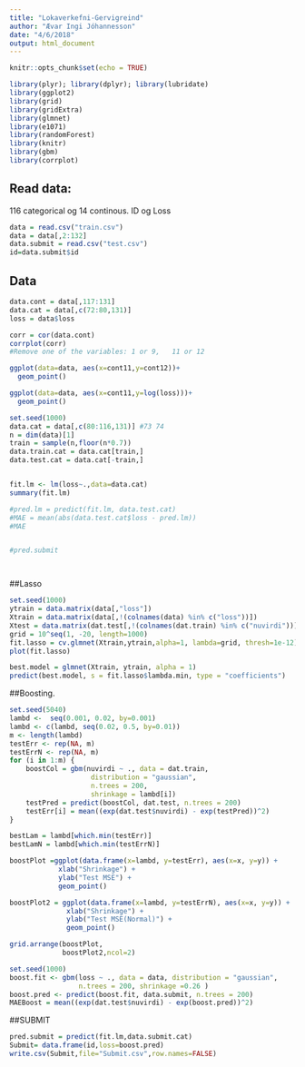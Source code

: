 ```yaml
---
title: "Lokaverkefni-Gervigreind"
author: "Ævar Ingi Jóhannesson"
date: "4/6/2018"
output: html_document
---
```


```r
knitr::opts_chunk$set(echo = TRUE)
```


```r
library(plyr); library(dplyr); library(lubridate)
library(ggplot2)
library(grid)
library(gridExtra)
library(glmnet)
library(e1071)
library(randomForest)
library(knitr)
library(gbm)
library(corrplot)
```

## Read data:

116 categorical og 14 continous. ID og Loss 

```r
data = read.csv("train.csv")
data = data[,2:132]
data.submit = read.csv("test.csv")
id=data.submit$id
```


## Data

```r
data.cont = data[,117:131]
data.cat = data[,c(72:80,131)]
loss = data$loss
```

```r
corr = cor(data.cont)
corrplot(corr)
#Remove one of the variables: 1 or 9,   11 or 12

```

```r
ggplot(data=data, aes(x=cont11,y=cont12))+
  geom_point()

ggplot(data=data, aes(x=cont11,y=log(loss)))+
  geom_point()
```


```r
set.seed(1000)
data.cat = data[,c(80:116,131)] #73 74
n = dim(data)[1]
train = sample(n,floor(n*0.7))
data.train.cat = data.cat[train,]
data.test.cat = data.cat[-train,]


fit.lm <- lm(loss~.,data=data.cat)
summary(fit.lm)

#pred.lm = predict(fit.lm, data.test.cat)
#MAE = mean(abs(data.test.cat$loss - pred.lm))
#MAE


#pred.submit




```


##Lasso

```r
set.seed(1000)
ytrain = data.matrix(data[,"loss"])
Xtrain = data.matrix(data[,!(colnames(data) %in% c("loss"))])
Xtest = data.matrix(dat.test[,!(colnames(dat.train) %in% c("nuvirdi"))])
grid = 10^seq(1, -20, length=1000)
fit.lasso = cv.glmnet(Xtrain,ytrain,alpha=1, lambda=grid, thresh=1e-12)
plot(fit.lasso)

best.model = glmnet(Xtrain, ytrain, alpha = 1)
predict(best.model, s = fit.lasso$lambda.min, type = "coefficients")

```




##Boosting.

```r
set.seed(5040)
lambd <-  seq(0.001, 0.02, by=0.001)
lambd <- c(lambd, seq(0.02, 0.5, by=0.01))
m <- length(lambd)
testErr <- rep(NA, m)
testErrN <- rep(NA, m)
for (i in 1:m) {
    boostCol = gbm(nuvirdi ~ ., data = dat.train,
                    distribution = "gaussian",
                    n.trees = 200, 
                    shrinkage = lambd[i])
    testPred = predict(boostCol, dat.test, n.trees = 200)
    testErr[i] = mean((exp(dat.test$nuvirdi) - exp(testPred))^2)
}

bestLam = lambd[which.min(testErr)]
bestLamN = lambd[which.min(testErrN)]

boostPlot =ggplot(data.frame(x=lambd, y=testErr), aes(x=x, y=y)) +
            xlab("Shrinkage") + 
            ylab("Test MSE") + 
            geom_point()

boostPlot2 = ggplot(data.frame(x=lambd, y=testErrN), aes(x=x, y=y)) +
              xlab("Shrinkage") + 
              ylab("Test MSE(Normal)") + 
              geom_point()

grid.arrange(boostPlot,
             boostPlot2,ncol=2)
```

```r
set.seed(1000)
boost.fit <- gbm(loss ~ ., data = data, distribution = "gaussian",
                 n.trees = 200, shrinkage =0.26 )
boost.pred <- predict(boost.fit, data.submit, n.trees = 200)
MAEBoost = mean((exp(dat.test$nuvirdi) - exp(boost.pred))^2)
```



##SUBMIT

```r
pred.submit = predict(fit.lm,data.submit.cat)
Submit= data.frame(id,loss=boost.pred)
write.csv(Submit,file="Submit.csv",row.names=FALSE)
```

